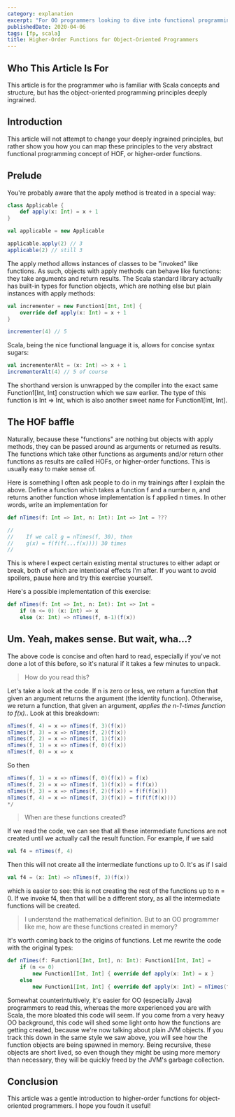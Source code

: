 ```yaml
---
category: explanation
excerpt: "For OO programmers looking to dive into functional programming in Scala: a gentle introduction to functions working with other functions"
publishedDate: 2020-04-06
tags: [fp, scala]
title: Higher-Order Functions for Object-Oriented Programmers
---
```


## Who This Article Is For

This article is for the programmer who is familiar with Scala concepts and structure, but has the object-oriented programming principles deeply ingrained.

## Introduction

This article will not attempt to change your deeply ingrained principles, but rather show you how you can map these principles to the very abstract functional programming concept of HOF, or higher-order functions.

## Prelude

You're probably aware that the apply method is treated in a special way:

```scala
class Applicable {
    def apply(x: Int) = x + 1
}

val applicable = new Applicable

applicable.apply(2) // 3
applicable(2) // still 3
```

The apply method allows instances of classes to be "invoked" like functions. As such, objects with apply methods can behave like functions: they take arguments and return results. The Scala standard library actually has built-in types for function objects, which are nothing else but plain instances with apply methods:

```scala
val incrementer = new Function1[Int, Int] {
    override def apply(x: Int) = x + 1
}

incrementer(4) // 5
```

Scala, being the nice functional language it is, allows for concise syntax sugars:

```scala
val incrementerAlt = (x: Int) => x + 1
incrementerAlt(4) // 5 of course
```

The shorthand version is unwrapped by the compiler into the exact same Function1[Int, Int] construction which we saw earlier. The type of this function is Int => Int, which is also another sweet name for Function1[Int, Int].

## The HOF baffle

Naturally, because these "functions" are nothing but objects with apply methods, they can be passed around as arguments or returned as results. The functions which take other functions as arguments and/or return other functions as results are called HOFs, or higher-order functions. This is usually easy to make sense of.

Here is something I often ask people to do in my trainings after I explain the above. Define a function which takes a function f and a number n, and returns another function whose implementation is f applied n times. In other words, write an implementation for

```scala
def nTimes(f: Int => Int, n: Int): Int => Int = ???

//
//    If we call g = nTimes(f, 30), then
//    g(x) = f(f(f(...f(x)))) 30 times
//
```

This is where I expect certain existing mental structures to either adapt or break, both of which are intentional effects I'm after. If you want to avoid spoilers, pause here and try this exercise yourself.

Here's a possible implementation of this exercise:

```scala
def nTimes(f: Int => Int, n: Int): Int => Int =
    if (n <= 0) (x: Int) => x
    else (x: Int) => nTimes(f, n-1)(f(x))
```

## Um. Yeah, makes sense. But wait, wha...?

The above code is concise and often hard to read, especially if you've not done a lot of this before, so it's natural if it takes a few minutes to unpack.

> How do you read this?

Let's take a look at the code. If n is zero or less, we return a function that given an argument returns the argument (the identity function). Otherwise, we return a function, that given an argument, _applies the n-1-times function to f(x)._. Look at this breakdown:

```scala
nTimes(f, 4) = x => nTimes(f, 3)(f(x))
nTimes(f, 3) = x => nTimes(f, 2)(f(x))
nTimes(f, 2) = x => nTimes(f, 1)(f(x))
nTimes(f, 1) = x => nTimes(f, 0)(f(x))
nTimes(f, 0) = x => x
```

So then

```scala
nTimes(f, 1) = x => nTimes(f, 0)(f(x)) = f(x)
nTimes(f, 2) = x => nTimes(f, 1)(f(x)) = f(f(x))
nTimes(f, 3) = x => nTimes(f, 2)(f(x)) = f(f(f(x)))
nTimes(f, 4) = x => nTimes(f, 3)(f(x)) = f(f(f(f(x))))
*/
```

> When are these functions created?

If we read the code, we can see that all these intermediate functions are not created until we actually call the result function. For example, if we said

```scala
val f4 = nTimes(f, 4)
```

Then this will not create all the intermediate functions up to 0. It's as if I said

```scala
val f4 = (x: Int) => nTimes(f, 3)(f(x))
```

which is easier to see: this is not creating the rest of the functions up to n = 0. If we invoke f4, then that will be a different story, as all the intermediate functions will be created.

> I understand the mathematical definition. But to an OO programmer like me, how are these functions created in memory?

It's worth coming back to the origins of functions. Let me rewrite the code with the original types:

```scala
def nTimes(f: Function1[Int, Int], n: Int): Function1[Int, Int] =
    if (n <= 0)
        new Function1[Int, Int] { override def apply(x: Int) = x }
    else
        new Function1[Int, Int] { override def apply(x: Int) = nTimes(f, n-1).apply(f(x)) }
```

Somewhat counterintuitively, it's easier for OO (especially Java) programmers to read this, whereas the more experienced you are with Scala, the more bloated this code will seem. If you come from a very heavy OO background, this code will shed some light onto how the functions are getting created, because we're now talking about plain JVM objects. If you track this down in the same style we saw above, you will see how the function objects are being spawned in memory. Being recursive, these objects are short lived, so even though they might be using more memory than necessary, they will be quickly freed by the JVM's garbage collection.

## Conclusion

This article was a gentle introduction to higher-order functions for object-oriented programmers. I hope you foudn it useful!
